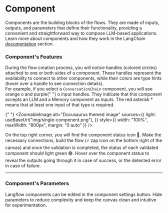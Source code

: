 
# Component

Components are the building blocks of the flows. They are made of inputs, outputs, and parameters that define their functionality, providing a convenient and straightforward way to compose LLM-based applications. Learn more about components and how they work in the LangChain [documentation](https://docs.langchain.com/docs/category/components) section.

### Component's Features

<div style={{ marginBottom: "20px" }}>
  During the flow creation process, you will notice handles (colored circles)
  attached to one or both sides of a component. These handles represent the
  availability to connect to other components, while their colors are type hints
  (hover over a handle to see connection details).
</div>

<div style={{ marginBottom: "20px" }}>
  For example, if you select a <code>ConversationChain</code> component, you
  will see orange <span style={{ color: "orange" }}>o</span> and purple{" "}
  <span style={{ color: "purple" }}>o</span> input handles. They indicate that
  this component accepts an LLM and a Memory component as inputs. The red
  asterisk <span style={{ color: "red" }}>*</span> means that at least one input
  of that type is required.
</div>

{" "}
<ZoomableImage
  alt="Docusaurus themed image"
  sources={{
    light: useBaseUrl("img/single-compenent.png"),
  }}
  style={{ width: "100%", maxWidth: "800px", margin: "0 auto" }}
/>

<div style={{ marginBottom: "20px" }}>
  On the top right corner, you will find the component status icon 🔴. Make the
  necessary connections, build the flow (⚡ zap icon on the bottom right of the
  canvas) and once the validation is completed, the status of each validated
  component should light green 🟢. Hover over the component status to reveal the
  outputs going through it in case of success, or the detected error in case of
  failure.
</div>

---

### Component's Parameters

Langflow components can be edited in the component settings button. Hide parameters to reduce complexity and keep the canvas clean and intuitive for experimentation.

<div
  style={{ marginBottom: "20px", display: "flex", justifyContent: "center" }}
>
  <ReactPlayer playing controls url="/videos/langflow_parameters.mp4" />
</div>
